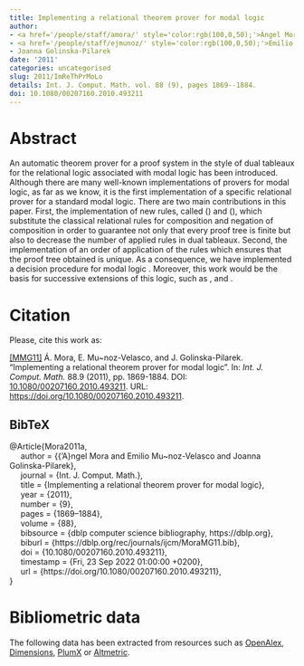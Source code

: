 ```yaml
---
title: Implementing a relational theorem prover for modal logic
author:
- <a href='/people/staff/amora/' style='color:rgb(100,0,50);'>Ángel Mora</a>
- <a href='/people/staff/ejmunoz/' style='color:rgb(100,0,50);'>Emilio Muñoz Velasco</a>
- Joanna Golinska-Pilarek
date: '2011'
categories: uncategorised
slug: 2011/ImReThPrMoLo
details: Int. J. Comput. Math. vol. 88 (9), pages 1869--1884.
doi: 10.1080/00207160.2010.493211
---
```




# Abstract


An automatic theorem prover for a proof system in the style of dual tableaux for the relational logic associated with modal logic has been introduced. Although there are many well-known implementations of provers for modal logic, as far as we know, it is the first implementation of a specific relational prover for a standard modal logic. There are two main contributions in this paper. First, the implementation of new rules, called () and (), which substitute the classical relational rules for composition and negation of composition in order to guarantee not only that every proof tree is finite but also to decrease the number of applied rules in dual tableaux. Second, the implementation of an order of application of the rules which ensures that the proof tree obtained is unique. As a consequence, we have implemented a decision procedure for modal logic . Moreover, this work would be the basis for successive extensions of this logic, such as , and .








# Citation
Please, cite this work as:


<a name=bib-Mora2011a></a>[[MMG11]](#cite-Mora2011a) Á. Mora, E. Mu~noz-Velasco, and J. Golinska-Pilarek. “Implementing a relational theorem prover for modal logic”. In: _Int. J. Comput. Math._ 88.9 (2011), pp. 1869-1884. DOI: [10.1080/00207160.2010.493211](https://doi.org/10.1080%2F00207160.2010.493211). URL: [https://doi.org/10.1080/00207160.2010.493211](https://doi.org/10.1080/00207160.2010.493211).

::: {.callout-note appearance="minimal" collapse=true}

## BibTeX

@Article{Mora2011a,<br>&nbsp;&nbsp;&nbsp;&nbsp;  author = {{\a'A}ngel Mora and Emilio Mu~noz-Velasco and Joanna Golinska-Pilarek},<br>&nbsp;&nbsp;&nbsp;&nbsp;  journal = {Int. J. Comput. Math.},<br>&nbsp;&nbsp;&nbsp;&nbsp;  title = {Implementing a relational theorem prover for modal logic},<br>&nbsp;&nbsp;&nbsp;&nbsp;  year = {2011},<br>&nbsp;&nbsp;&nbsp;&nbsp;  number = {9},<br>&nbsp;&nbsp;&nbsp;&nbsp;  pages = {1869--1884},<br>&nbsp;&nbsp;&nbsp;&nbsp;  volume = {88},<br>&nbsp;&nbsp;&nbsp;&nbsp;  bibsource = {dblp computer science bibliography, https://dblp.org},<br>&nbsp;&nbsp;&nbsp;&nbsp;  biburl = {https://dblp.org/rec/journals/ijcm/MoraMG11.bib},<br>&nbsp;&nbsp;&nbsp;&nbsp;  doi = {10.1080/00207160.2010.493211},<br>&nbsp;&nbsp;&nbsp;&nbsp;  timestamp = {Fri, 23 Sep 2022 01:00:00 +0200},<br>&nbsp;&nbsp;&nbsp;&nbsp;  url = {https://doi.org/10.1080/00207160.2010.493211},<br>}

:::



# Bibliometric data


The following data has been extracted from resources such as [OpenAlex](https://openalex.org/), [Dimensions](https://app.dimensions.ai/), [PlumX](https://www.elsevier.com/insights/metrics/plumx) or [Altmetric](https://www.altmetric.com/).

<div style="display: flex; justify-content: center; align-items: center; height: 100%;">
<span class="__dimensions_badge_embed__" data-doi="10.1080/00207160.2010.493211" data-legend="always"></span></div><script async src="https://badge.dimensions.ai/badge.js" charset="utf-8"></script>

<div style="display: flex; justify-content: center; align-items: center; height: 100%;">
<a href="https://plu.mx/plum/a/?doi=10.1080/00207160.2010.493211" class="plumx-details" data-site="plum" data-hide-when-empty="true">Implementing a relational theorem prover for modal logic</a></div>

<div style="display: flex; justify-content: center; align-items: center; height: 100%;">
<script type="text/javascript" src="https://d1bxh8uas1mnw7.cloudfront.net/assets/embed.js"></script><div data-badge-type="medium-donut" class="altmetric-embed" data-badge-details="right" data-doi="10.1080/00207160.2010.493211"></div></div>


## Cites

The following graph plots the number of cites received by this work from its publication, on a yearly basis.

```r
#| echo: false
#| results: asis
#| warning: false
#| message: false
source(here::here('scripts', 'manage_publications.R'))
df <- readRDS('citation_history.rds')
plot_citation_history(df)
```



## Papers citing this work

The following is a non-exhaustive list of papers that cite this work:


<a name=bib-Burrieza_2018></a>[[1]](#cite-Burrieza_2018) A. Burrieza, E. Muñoz-Velasco, and M. Ojeda-Aciego. “Logics for Order-of-Magnitude Qualitative Reasoning: Formalizing Negligibility”. In: _Ewa Orłowska on Relational Methods in Logic and Computer Science_. Springer International Publishing, 2018, p. 203–231. ISBN: 9783319978796. DOI: [10.1007/978-3-319-97879-6_8](https://doi.org/10.1007%2F978-3-319-97879-6_8). URL: [http://dx.doi.org/10.1007/978-3-319-97879-6_8](http://dx.doi.org/10.1007/978-3-319-97879-6_8).

<a name=bib-Cantone_2014></a>[[2]](#cite-Cantone_2014) D. Cantone, J. Golińska-Pilarek, and M. Nicolosi-Asmundo. “A Relational Dual Tableau Decision Procedure for Multimodal and Description Logics”. In: _Hybrid Artificial Intelligence Systems_. Springer International Publishing, 2014, p. 466–477. ISBN: 9783319076171. DOI: [10.1007/978-3-319-07617-1_41](https://doi.org/10.1007%2F978-3-319-07617-1_41). URL: [http://dx.doi.org/10.1007/978-3-319-07617-1_41](http://dx.doi.org/10.1007/978-3-319-07617-1_41).

<a name=bib-Cantone_2018></a>[[3]](#cite-Cantone_2018) D. Cantone and M. Nicolosi-Asmundo. “Dual Tableau-Based Decision Procedures for Fragments of the Logic of Binary Relations”. In: _Ewa Orłowska on Relational Methods in Logic and Computer Science_. Springer International Publishing, 2018, p. 169–202. ISBN: 9783319978796. DOI: [10.1007/978-3-319-97879-6_7](https://doi.org/10.1007%2F978-3-319-97879-6_7). URL: [http://dx.doi.org/10.1007/978-3-319-97879-6_7](http://dx.doi.org/10.1007/978-3-319-97879-6_7).

<a name=bib-httpsdoiorg1048550arxiv180207508></a>[[4]](#cite-httpsdoiorg1048550arxiv180207508) D. Cantone, M. Nicolosi-Asmundo, and E. Orłowska. _A Dual Tableau-based Decision Procedure for a Relational Logic with the Universal Relation (Extended Version)_. 2018. DOI: [10.48550/ARXIV.1802.07508](https://doi.org/10.48550%2FARXIV.1802.07508). URL: [https://arxiv.org/abs/1802.07508](https://arxiv.org/abs/1802.07508).

<a name=bib-Da_Silveira_2022></a>[[5]](#cite-Da_Silveira_2022) A. A. Da Silveira, R. Ribeiro, M. A. Nunes, et al. “A Sound Deep Embedding of Arbitrary Normal Modal Logics in Coq”. In: _Proceedings of the XXVI Brazilian Symposium on Programming Languages_. SBLP 2022. ACM, Oct. 2022, p. 1–7. DOI: [10.1145/3561320.3561329](https://doi.org/10.1145%2F3561320.3561329). URL: [http://dx.doi.org/10.1145/3561320.3561329](http://dx.doi.org/10.1145/3561320.3561329).

<a name=bib-Goli_ska_Pilarek_2014></a>[[6]](#cite-Goli_ska_Pilarek_2014) J. Golińska-Pilarek, T. Huuskonen, and E. Muñoz-Velasco. “Relational dual tableau decision procedures and their applications to modal and intuitionistic logics”. In: _Annals of Pure and Applied Logic_ 165.2 (Feb. 2014), p. 409–427. ISSN: 0168-0072. DOI: [10.1016/j.apal.2013.06.003](https://doi.org/10.1016%2Fj.apal.2013.06.003). URL: [http://dx.doi.org/10.1016/j.apal.2013.06.003](http://dx.doi.org/10.1016/j.apal.2013.06.003).

<a name=bib-Golinska_Pilarek_2011></a>[[7]](#cite-Golinska_Pilarek_2011) J. Golinska-Pilarek, E. Munoz-Velasco, and A. Mora-Bonilla. “Relational dual tableau decision procedure for modal logic K”. In: _Logic Journal of IGPL_ 20.4 (Feb. 2011), p. 747–756. ISSN: 1368-9894. DOI: [10.1093/jigpal/jzr019](https://doi.org/10.1093%2Fjigpal%2Fjzr019). URL: [http://dx.doi.org/10.1093/jigpal/jzr019](http://dx.doi.org/10.1093/jigpal/jzr019).

<a name=bib-Madrid_2012></a>[[8]](#cite-Madrid_2012) N. Madrid and M. Ojeda-Aciego. “On the existence and unicity of stable models in normal residuated logic programs”. In: _International Journal of Computer Mathematics_ 89.3 (Feb. 2012), p. 310–324. ISSN: 1029-0265. DOI: [10.1080/00207160.2011.580842](https://doi.org/10.1080%2F00207160.2011.580842). URL: [http://dx.doi.org/10.1080/00207160.2011.580842](http://dx.doi.org/10.1080/00207160.2011.580842).

<a name=bib-Vigo_Aguiar_2011></a>[[9]](#cite-Vigo_Aguiar_2011) J. Vigo-Aguiar and J. A. Lopez-Ramos. “Applications of computational mathematics in science and engineering”. In: _International Journal of Computer Mathematics_ 88.9 (Jun. 2011), p. 1805–1807. ISSN: 1029-0265. DOI: [10.1080/00207160.2011.578828](https://doi.org/10.1080%2F00207160.2011.578828). URL: [http://dx.doi.org/10.1080/00207160.2011.578828](http://dx.doi.org/10.1080/00207160.2011.578828).


